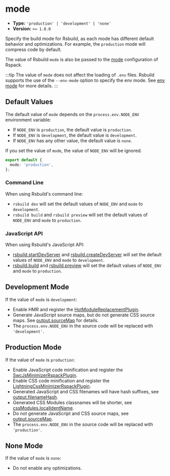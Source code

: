 # mode

- **Type:** `'production' | 'development' | 'none'`
- **Version:** `>= 1.0.0`

Specify the build mode for Rsbuild, as each mode has different default behavior and optimizations. For example, the `production` mode will compress code by default.

The value of Rsbuild `mode` is also be passed to the [mode](https://rspack.dev/config/mode) configuration of Rspack.

:::tip
The value of `mode` does not affect the loading of `.env` files. Rsbuild supports the use of the `--env-mode` option to specify the env mode. See [env mode](/guide/advanced/env-vars#env-mode) for more details.
:::

## Default Values

The default value of `mode` depends on the `process.env.NODE_ENV` environment variable:

- If `NODE_ENV` is `production`, the default value is `production`.
- If `NODE_ENV` is `development`, the default value is `development`.
- If `NODE_ENV` has any other value, the default value is `none`.

If you set the value of `mode`, the value of `NODE_ENV` will be ignored.

```ts title="rsbuild.config.ts"
export default {
  mode: 'production',
};
```

### Command Line

When using Rsbuild's command line:

- `rsbuild dev` will set the default values of `NODE_ENV` and `mode` to `development`.
- `rsbuild build` and `rsbuild preview` will set the default values of `NODE_ENV` and `mode` to `production`.

### JavaScript API

When using Rsbuild's JavaScript API:

- [rsbuild.startDevServer](/api/javascript-api/instance#rsbuildstartdevserver) and [rsbuild.createDevServer](/api/javascript-api/instance#rsbuildcreatedevserver) will set the default values of `NODE_ENV` and `mode` to `development`.
- [rsbuild.build](/api/javascript-api/instance#rsbuildbuild) and [rsbuild.preview](/api/javascript-api/instance#rsbuildpreview) will set the default values of `NODE_ENV` and `mode` to `production`.

## Development Mode

If the value of `mode` is `development`:

- Enable HMR and register the [HotModuleReplacementPlugin](https://rspack.dev/plugins/webpack/hot-module-replacement-plugin).
- Generate JavaScript source maps, but do not generate CSS source maps. See [output.sourceMap](/config/output/source-map) for details.
- The `process.env.NODE_ENV` in the source code will be replaced with `'development'`.

## Production Mode

If the value of `mode` is `production`:

- Enable JavaScript code minification and register the [SwcJsMinimizerRspackPlugin](https://rspack.dev/plugins/rspack/swc-js-minimizer-rspack-plugin).
- Enable CSS code minification and register the [LightningCssMinimizerRspackPlugin](https://rspack.dev/plugins/rspack/lightning-css-minimizer-rspack-plugin).
- Generated JavaScript and CSS filenames will have hash suffixes, see [output.filenameHash](/config/output/filename-hash).
- Generated CSS Modules classnames will be shorter, see [cssModules.localIdentName](/config/output/css-modules#cssmoduleslocalidentname).
- Do not generate JavaScript and CSS source maps, see [output.sourceMap](/config/output/source-map).
- The `process.env.NODE_ENV` in the source code will be replaced with `'production'`.

## None Mode

If the value of `mode` is `none`:

- Do not enable any optimizations.

